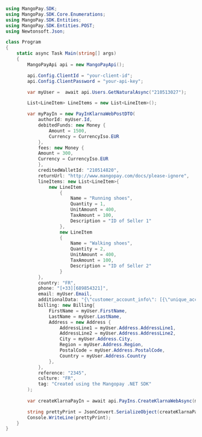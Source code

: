 ```csharp .NET 
using MangoPay.SDK;
using MangoPay.SDK.Core.Enumerations;
using MangoPay.SDK.Entities;
using MangoPay.SDK.Entities.POST;
using Newtonsoft.Json;

class Program
{
    static async Task Main(string[] args)
    {
        MangoPayApi api = new MangoPayApi();

        api.Config.ClientId = "your-client-id";
        api.Config.ClientPassword = "your-api-key";

        var myUser =  await api.Users.GetNaturalAsync("210513027");

        List<LineItem> LineItems = new List<LineItem>();

        var myPayIn = new PayInKlarnaWebPostDTO(
            authorId: myUser.Id,
            debitedFunds: new Money {
                Amount = 1500,
                Currency = CurrencyIso.EUR
            },
            fees: new Money {
            Amount = 300,
            Currency = CurrencyIso.EUR
            },
            creditedWalletId: "210514820",
            returnUrl: "http://www.mangopay.com/docs/please-ignore",
            lineItems: new List<LineItem>{
                new LineItem
                    {
                        Name = "Running shoes",
                        Quantity = 1,
                        UnitAmount = 400,
                        TaxAmount = 100,
                        Description = "ID of Seller 1"
                    },
                    new LineItem
                    {
                        Name = "Walking shoes",
                        Quantity = 2,
                        UnitAmount = 400,
                        TaxAmount = 100,
                        Description = "ID of Seller 2"
                    }
            },
            country: "FR",
            phone: "[+33][689854321]",
            email: myUser.Email,
            additionalData: "{\"customer_account_info\": [{\"unique_account_identifier\": \"382f5a69-c51c-45af-9707-6991eb08f7bf\",\"app_id\": \"81363501-3540-494a-8627-33bc6112035d\",\"loyalty_level\": \"high\",\"customer_email\": \"customer@email.com\",\"customer_phone\": \"0611223344\",\"customer_ranking\": 2,\"customer_reviews\": 5,\"last_login_time\": \"2023-10-21T19:11:34Z\",\"account_security\": {\"last_verification_method\": \"2FA TOTP\",\"last_verification_time\": \"2023-10-21T19:11:34Z\",\"device_id\": \"772af5a5-2d55-4a5e-bb79-85969f683810\",\"fraud_behavior\": false,\"devices_linked\": 2,\"phone_verified\": true,\"email_verified\": true,\"failed_transactions_attempts\": 0},\"account_registration_date\": \"2020-06-10T12:02:21Z\",\"account_last_modified\": \"2022-12-22T18:45:44Z\"}],\"marketplace_seller_info\": [{\"sub_merchant_id\": \"615a0e87-4941-45dc-978d-e6efcbd90ba0\",\"sub_merchant_name\": \"Marketbrick Ltd.\",\"sub_merchant_postal_code\": \"75010\",\"product_category\": \"Computers\",\"product_name\": \"Asus Zenbook 14\",\"account_registration_date\": \"2020-06-10T12:02:21Z\",\"account_last_modified\": {\"password\": \"2020-06-10T12:02:21Z\",\"email\": \"2020-06-10T12:02:21Z\",\"listing\": \"2020-06-10T12:02:21Z\",\"login\": \"2020-06-10T12:02:21Z\",\"address\": \"2020-06-10T12:02:21Z\"},\"digital_download\": false,\"seller_rating\": 4.5,\"number_of_trades\": 34,\"volume_of_trades\": 4500}],\"payment_history_full\": [{\"unique_account_identifier\": \"382f5a69-c51c-45af-9707-6991eb08f7bf\",\"number_paid_purchases\": 10,\"payment_option\": \"card\",\"total_amount_paid_purchases\": 1000.10,\"date_of_first_paid_purchase\": \"2020-06-10T12:12:34Z\",\"date_of_last_paid_purchase\": \"2023-10-26T18:52:38Z\"},{\"unique_account_identifier\": \"382f5a69-c51c-45af-9707-6991eb08f7bf\",\"number_paid_purchases\": 14,\"payment_option\": \"non klarna credit\",\"total_amount_paid_purchases\": 2322.10,\"date_of_first_paid_purchase\": \"2021-10-11T20:31:15Z\",\"date_of_last_paid_purchase\": \"2023-09-22T14:59:22Z\"}],\"marketplace_winner_info\": [{\"account_registration_date\": \"2020-06-10T12:02:21Z\",\"account_last_modified\": {\"password\": \"2022-12-22T18:45:44Z\",\"email\": \"2020-06-10T12:02:21Z\",\"listing\": \"2023-08-14T08:23:34Z\",\"login\": \"2020-06-10T12:02:21Z\",\"address\": \"2020-06-10T12:02:21Z\"},\"number_of_trades\": 24,\"volume_of_trades\": 3322}],\"other_delivery_address\": [{\"shipping_method\": \"pick-up point\",\"shipping_type\": \"express\",\"first_name\": \"Test\",\"last_name\": \"Person\",\"street_address\": \"Rue La Fayette\",\"street_number\": \"33\",\"postal_code\": \"75009\",\"city\": \"Paris\",\"country\": \"FR\"}]}",
            billing: new Billing{
                FirstName = myUser.FirstName,
                LastName = myUser.LastName,
                Address = new Address {
                    AddressLine1 = myUser.Address.AddressLine1,
                    AddressLine2 = myUser.Address.AddressLine2,
                    City = myUser.Address.City,
                    Region = myUser.Address.Region,
                    PostalCode = myUser.Address.PostalCode,
                    Country = myUser.Address.Country
                },
            },
            reference: "2345",
            culture: "FR",
            tag: "Created using the Mangopay .NET SDK"
        );
    
        var createKlarnaPayIn = await api.PayIns.CreateKlarnaWebAsync(myPayIn);

        string prettyPrint = JsonConvert.SerializeObject(createKlarnaPayIn, Formatting.Indented);
        Console.WriteLine(prettyPrint);
    }
}
```